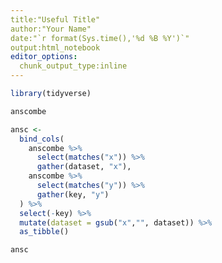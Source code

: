```yaml
---
title:"Useful Title"
author:"Your Name"
date:"`r format(Sys.time(),'%d %B %Y')`"
output:html_notebook
editor_options:
  chunk_output_type:inline
---
```


```r
library(tidyverse)
```

```r
anscombe
```

```r
ansc <- 
  bind_cols(
    anscombe %>%
      select(matches("x")) %>%
      gather(dataset, "x"),
    anscombe %>%
      select(matches("y")) %>%
      gather(key, "y")
  ) %>%
  select(-key) %>%
  mutate(dataset = gsub("x","", dataset)) %>%
  as_tibble()
```

```r
ansc
```


